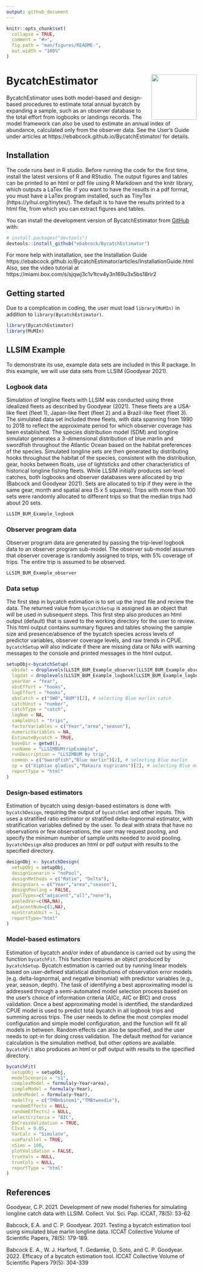```yaml
---
output: github_document
---
```


<!-- README.md is generated from README.Rmd. Please edit that file -->

```r
knitr::opts_chunk$set(
  collapse = TRUE,
  comment = "#>",
  fig.path = "man/figures/README-",
  out.width = "100%"
)
```


# BycatchEstimator <img src="man/figures/imgfile.png" align="right" width="120"/>

<!-- badges: start -->
<!-- badges: end -->

BycatchEstimator uses both model-based and design-based procedures to estimate total annual bycatch by expanding a sample, such as an observer database to the total effort from logbooks or landings records. The model framework can also be used to estimate an annual index of abundance, calculated only from the observer data. See the User’s Guide under articles at https://ebabcock.github.io/BycatchEstimator/ for details. 

## Installation

The code runs best in R studio. Before running the code for the first time, install the latest versions of R and RStudio. The output figures and tables can be printed to an html or pdf file using R Markdown and the knitr library, which outputs a LaTex file. If you want to have the results in a pdf format, you must have a LaTex program installed, such as TinyTex (https://yihui.org/tinytex/). The default is to have the results printed to a html file, from which you can extract figures and tables.

You can install the development version of BycatchEstimator from [GitHub](https://github.com/) with:

``` r
# install.packages("devtools")
devtools::install_github("ebabcock/BycatchEstimator")
```
For more help with installation, see the Installation Guide https://ebabcock.github.io/BycatchEstimator/articles/InstallationGuide.html
Also, see the video tutorial at https://miami.box.com/s/sjqwj3c1v1tcv4y3n169u3x5bs18rir2

## Getting started

Due to a complication in coding, the user must load `library(MuMIn)` in addition to `library(BycatchEstimator)`.

```r
library(BycatchEstimator)
library(MuMIn)
```

## LLSIM Example

To demonstrate its use, example data sets are included in this R package. In this example, we will use data sets from LLSIM (Goodyear 2021). 

### Logbook data

Simulation of longline fleets with LLSIM was conducted using three idealized fleets as described by Goodyear (2021). These fleets are a USA-like fleet (fleet 1), Japan-like fleet (fleet 2) and a Brazil-like fleet (fleet 3). The simulated data set included three fleets, with data spanning from 1990 to 2018 to reflect the approximate period for which observer coverage has been established. The species distribution model (SDM) and longline simulator generates a 3-dimensional distribution of blue marlin and swordfish throughout the Atlantic Ocean based on the habitat preferences of the species. Simulated longline sets are then generated by distributing hooks throughout the habitat of the species, consistent with the distribution, gear, hooks between floats, use of lightsticks and other characteristics of historical longline fishing fleets. While LLSIM initially produces set-level catches, both logbooks and observer databases were allocated by trip (Babcock and Goodyear 2021). Sets are allocated to trip if they were in the same gear, month and spatial area (5 x 5 squares). Trips with more than 100 sets were randomly allocated to different trips so that the median trips had about 20 sets.

```r
LLSIM_BUM_Example_logbook
```

### Observer program data

Observer program data are generated by passing the trip-level logbook data to an observer program sub-model. The observer sub-model assumes that observer coverage is randomly assigned to trips, with 5% coverage of trips. The entire trip is assumed to be observed. 

```r
LLSIM_BUM_Example_observer
```

### Data setup

The first step in bycatch estimation is to set up the input file and review the data. The returned value from `bycatchSetup` is assigned as an object that will be used in subsequent steps. This first step also produces an html output (default) that is saved to the working directory for the user to review. This html output contains summary figures and tables showing the sample size and presence/absence of the bycatch species across levels of predictor variables, observer coverage levels, and raw trends in CPUE.  `bycatchSetup` will also indicate if there are missing data or NAs with warning messages to the console and printed messages in the html output.

```r
setupObj<-bycatchSetup(
  obsdat = droplevels(LLSIM_BUM_Example_observer[LLSIM_BUM_Example_observer$Year>2010 &LLSIM_BUM_Example_observer$fleet==2,]),
  logdat = droplevels(LLSIM_BUM_Example_logbook[LLSIM_BUM_Example_logbook$Year>2010 & LLSIM_BUM_Example_logbook$fleet==2,]),
  yearVar = "Year",
  obsEffort = "hooks",
  logEffort = "hooks",
  obsCatch = c("SWO","BUM")[2], # selecting Blue marlin catch
  catchUnit = "number",
  catchType = "catch",
  logNum = NA,
  sampleUnit = "trips",
  factorVariables = c("Year","area","season"),
  numericVariables = NA,
  EstimateBycatch = TRUE,
  baseDir = getwd(),
  runName = "LLSIMBUMtripExample",
  runDescription = "LLSIMBUM by trip",
  common = c("Swordfish","Blue marlin")[2], # selecting Blue marlin
  sp = c("Xiphias gladius","Makaira nigricans")[2], # selecting Blue marlin
  reportType = "html"
)
```

### Design-based estimators

Estimation of bycatch using design-based estimators is done with `bycatchDesign`, requiring the output of `bycatchSet` and other inputs. This uses a stratified ratio estimator or stratified delta-lognormal estimator, with stratification variables defined by the user. To deal with strata that have no observations or few observations, the user may request pooling, and specify the minimum number of sample units needed to avoid pooling. `bycatchDesign` also produces an html or pdf output with results to the specified directory.

```r
designObj <- bycatchDesign(
  setupObj = setupObj,
  designScenario = "noPool",
  designMethods = c("Ratio", "Delta"),
  designVars = c("Year","area","season"),
  designPooling = FALSE,
  poolTypes=c("adjacent","all","none"),
  pooledVar=c(NA,NA),
  adjacentNum=c(1,NA),
  minStrataUnit = 1,
  reportType="html"
)
```

### Model-based estimators

Estimation of bycatch and/or index of abundance is carried out by using the function `bycatchFit`. This function requires an object produced by `bycatchSetup`. Bycatch estimation is carried out by running linear models based on user-defined statistical distributions of observation error models (e.g. delta-lognormal, and negative binomial) with predictor variables (e.g., year, season, depth). The task of identifying a best approximating model is addressed through a semi-automated model selection process based on the user’s choice of information criteria (AICc, AIC or BIC) and cross validation. Once a best approximating model is identified, the standardized CPUE model is used to predict total bycatch in all logbook trips and summing across trips. The user needs to define the most complex model configuration and simple model configuration, and the function will fit all models in between. Random effects can also be specified, and the user needs to opt-in for doing cross validation. The default method for variance calculation is the simulation method, but other options are available. `bycatchFit` also produces an html or pdf output with results to the specified directory.


```r
bycatchFit(
  setupObj = setupObj,
  modelScenario = "s1",
  complexModel = formula(y~Year+area),
  simpleModel = formula(y~Year),
  indexModel = formula(y~Year),
  modelTry = c("TMBnbinom1","TMBtweedie"),
  randomEffects = NULL,
  randomEffects2 = NULL,
  selectCriteria = "BIC",
  DoCrossValidation = TRUE,
  CIval = 0.05,
  VarCalc = "Simulate",
  useParallel = TRUE,
  nSims = 100,
  plotValidation = FALSE,
  trueVals = NULL,
  trueCols = NULL,
  reportType = "html"
)
```

## References

Goodyear, C.P. 2021. Development of new model fisheries for simulating longline catch data with LLSIM. Collect. Vol. Sci. Pap. ICCAT, 78(5): 53-62

Babcock, E.A. and C. P. Goodyear. 2021. Testing a bycatch estimation tool using simulated blue marlin longline data. ICCAT Collective Volume of Scientific Papers, 78(5): 179-189.

Babcock E. A., W. J. Harford, T. Gedamke, D. Soto, and C. P. Goodyear. 2022. Efficacy of a bycatch estimation tool. ICCAT Collective Volume of Scientific Papers 79(5): 304-339

